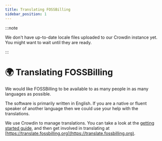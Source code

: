 ```yaml
---
title: Translating FOSSBilling
sidebar_position: 1
---
```


:::note

We don't have up-to-date locale files uploaded to our Crowdin instance yet. You might want to wait until they are ready.

:::

# 🌍 Translating FOSSBilling

We would like FOSSBilling to be available to as many people in as many languages as possible. 

The software is primarily written in English. If you are a native or fluent speaker of another language then we could use your help with the translations.

We use Crowdin to manage translations. You can take a look at the [getting started guide](https://support.crowdin.com/crowdin-intro/), and then get involved in translating at [https://translate.fossbilling.org](https://translate.fossbilling.org).
